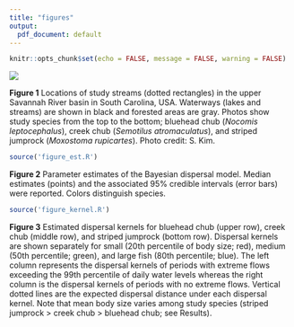 ```yaml
---
title: "figures"
output:
  pdf_document: default
---
```


```r
knitr::opts_chunk$set(echo = FALSE, message = FALSE, warning = FALSE)
```

![]("data_org/figure_map.png")

**Figure 1** Locations of study streams (dotted rectangles) in the upper Savannah River basin in South Carolina, USA. Waterways (lakes and streams) are shown in black and forested areas are gray.  Photos show study species from the top to the bottom; bluehead chub (*Nocomis leptocephalus*), creek chub (*Semotilus atromaculatus*), and striped jumprock (*Moxostoma rupicartes*). Photo credit: S. Kim.

\pagebreak

```r
source('figure_est.R')
```

**Figure 2** Parameter estimates of the Bayesian dispersal model. Median estimates (points) and the associated 95% credible intervals (error bars) were reported. Colors distinguish species.

\pagebreak

```r
source('figure_kernel.R')
```

**Figure 3** Estimated dispersal kernels for bluehead chub (upper row), creek chub (middle row), and striped jumprock (bottom row). Dispersal kernels are shown separately for small (20th percentile of body size; red), medium (50th percentile; green), and large fish (80th percentile; blue). The left column represents the dispersal kernels of periods with extreme flows exceeding the 99th percentile of daily water levels whereas the right column is the dispersal kernels of periods with no extreme flows. Vertical dotted lines are the expected dispersal distance under each dispersal kernel. Note that mean body size varies among study species (striped jumprock > creek chub > bluehead chub; see Results).
